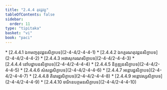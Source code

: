 ```yaml
---
title: "2.4.4 តុវដ្ដវគ្គ"
tableOfContents: false
sidebar:
  order: 11
type: "tipitaka"
basket: "vi"
book: "paci"
---
```



<DynamicBreadcrumb />



<TableOfContents book="paci" section="2.4.4">
* [2.4.4.1 ឯកមញ្ចតុវដ្ដនសិក្ខាបទ](2-4-4/2-4-4-1)
* [2.4.4.2 ឯកត្ថរណតុវដ្ដនសិក្ខាបទ](2-4-4/2-4-4-2)
* [2.4.4.3 អផាសុករណសិក្ខាបទ](2-4-4/2-4-4-3)
* [2.4.4.4 នៅបដ្ឋាបនសិក្ខាបទ](2-4-4/2-4-4-4)
* [2.4.4.5 និក្កឌ្ឍនសិក្ខាបទ](2-4-4/2-4-4-5)
* [2.4.4.6 សំសដ្ឋសិក្ខាបទ](2-4-4/2-4-4-6)
* [2.4.4.7 អន្តោរដ្ឋសិក្ខាបទ](2-4-4/2-4-4-7)
* [2.4.4.8 តិរោរដ្ឋសិក្ខាបទ](2-4-4/2-4-4-8)
* [2.4.4.9 អន្តោវស្សសិក្ខាបទ](2-4-4/2-4-4-9)
* [2.4.4.10 ចារិកនបក្កមនសិក្ខាបទ](2-4-4/2-4-4-10)
</TableOfContents>